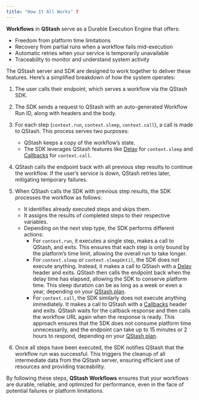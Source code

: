 ```yaml
---
title: "How It All Works" ?
---
```


**Workflows** in **QStash** serve as a Durable Execution Engine that offers:

- Freedom from platform time limitations
- Recovery from partial runs when a workflow fails mid-execution
- Automatic retries when your service is temporarily unavailable
- Traceability to monitor and understand system activity

The QStash server and SDK are designed to work together to deliver these features. Here’s a simplified breakdown of how the system operates:

1. The user calls their endpoint, which serves a workflow via the QStash SDK.

2. The SDK sends a request to QStash with an auto-generated Workflow Run ID, along with headers and the body.

3. For each step (`context.run`, `context.sleep`, `context.call`), a call is made to QStash. This process serves two purposes:
   - QStash keeps a copy of the workflow’s state.
   - The SDK leverages QStash features like [Delay](/qstash/features/delay) for `context.sleep` and [Callbacks](/qstash/features/callbacks) for `context.call`.

4. QStash calls the endpoint back with all previous step results to continue the workflow. If the user’s service is down, QStash retries later, mitigating temporary failures.

5. When QStash calls the SDK with previous step results, the SDK processes the workflow as follows:
   - It identifies already executed steps and skips them.
   - It assigns the results of completed steps to their respective variables.
   - Depending on the next step type, the SDK performs different actions:
     - For `context.run`, it executes a single step, makes a call to QStash, and exits. This ensures that each step is only bound by the platform’s time limit, allowing the overall run to take longer.
     - For `context.sleep` or `context.sleepUntil`, the SDK does not execute anything. Instead, it makes a call to QStash with a [Delay](/qstash/features/delay) header and exits. QStash then calls the endpoint back when the delay time has elapsed, allowing the SDK to conserve platform time. This sleep duration can be as long as a week or even a year, depending on your [QStash plan](https://upstash.com/pricing/qstash).
     - For `context.call`, the SDK similarly does not execute anything immediately. It makes a call to QStash with a [Callbacks](/qstash/features/callbacks) header and exits. QStash waits for the callback response and then calls the workflow URL again when the response is ready. This approach ensures that the SDK does not consume platform time unnecessarily, and the endpoint can take up to 15 minutes or 2 hours to respond, depending on your [QStash plan](https://upstash.com/pricing/qstash).

6. Once all steps have been executed, the SDK notifies QStash that the workflow run was successful. This triggers the cleanup of all intermediate data from the QStash server, ensuring efficient use of resources and providing traceability.

By following these steps, **QStash Workflows** ensures that your workflows are durable, reliable, and optimized for performance, even in the face of potential failures or platform limitations.
